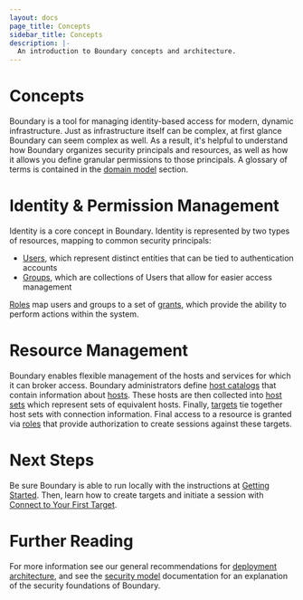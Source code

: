 ```yaml
---
layout: docs
page_title: Concepts
sidebar_title: Concepts
description: |-
  An introduction to Boundary concepts and architecture.
---
```


# Concepts

Boundary is a tool for managing identity-based access for modern, dynamic infrastructure. Just as infrastructure itself can be complex, at first glance Boundary can seem complex as well. As a result, it's helpful to understand how Boundary organizes security principals and resources, as well as how it allows you define granular permissions to those principals. A glossary of terms is contained in the [domain model](/docs/concepts/domain-model) section.

# Identity & Permission Management

Identity is a core concept in Boundary. Identity is represented by two types of resources, mapping to common security principals:

- [Users](/docs/concepts/domain-model/users), which represent distinct entities that can be tied to authentication accounts
- [Groups](/docs/concepts/domain-model/groups), which are collections of Users that allow for easier access management

[Roles](/docs/concepts/domain-model/roles) map users and groups to a set of [grants](/docs/concepts/security/permissions), which provide the ability to perform actions within the system.

# Resource Management

Boundary enables flexible management of the hosts and services for which it can broker access. Boundary administrators define [host catalogs](/docs/concepts/domain-model/host-catalogs) that contain information about [hosts](/docs/concepts/domain-model/hosts). These hosts are then collected into [host sets](/docs/concepts/domain-model/host-sets) which represent sets of equivalent hosts. Finally, [targets](/docs/concepts/domain-model/targets) tie together host sets with connection information. Final access to a resource is granted via [roles](/docs/concepts/domain-model/roles) that provide authorization to create sessions against these targets.

# Next Steps

Be sure Boundary is able to run locally with the instructions at [Getting Started](/docs/getting-started). Then, learn how to create targets and initiate a session with [Connect to Your First Target](/docs/getting-started/connect-to-target).

# Further Reading

For more information see our general recommendations for [deployment architecture](/docs/installing/high-availability), and see the [security model](/docs/concepts/security) documentation for an explanation of the security foundations of Boundary.
